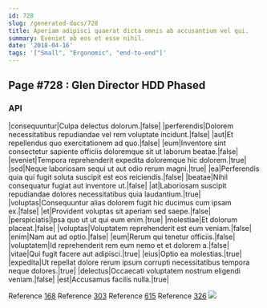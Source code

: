 ```yaml
---
id: 728
slug: /generated-docs/728
title: Aperiam adipisci quaerat dicta omnis ab accusantium vel qui.
summary: Eveniet ab eos et esse nihil.
date: '2018-04-16'
tags: '["Small", "Ergonomic", "end-to-end"]'
---
```


## Page #728 : Glen Director HDD Phased
### API

|consequuntur|Culpa delectus dolorum.|false|
|perferendis|Dolorem necessitatibus repudiandae vel rem voluptate incidunt.|false|
|aut|Et repellendus quo exercitationem ad quo.|false|
|eum|Inventore sint consectetur sapiente officiis doloremque sit ut laborum beatae.|false|
|eveniet|Tempora reprehenderit expedita doloremque hic dolorem.|true|
|sed|Neque laboriosam sequi ut aut odio rerum magni.|true|
|ea|Perferendis quia qui fugit soluta suscipit est eos reiciendis.|false|
|beatae|Nihil consequatur fugiat aut inventore ut.|false|
|at|Laboriosam suscipit repudiandae dolores necessitatibus quia laudantium.|true|
|voluptas|Consequuntur alias dolorem fugit hic ducimus cum ipsam ex.|false|
|et|Provident voluptas sit aperiam sed saepe.|false|
|perspiciatis|Ipsa quo ut ut qui eum enim.|true|
|molestiae|Et dolorum placeat.|false|
|voluptas|Voluptatem reprehenderit est eum veniam.|false|
|enim|Nam aut ad optio.|false|
|eum|Rerum qui tenetur officiis.|false|
|voluptatem|Id reprehenderit rem eum nemo et et dolorem a.|false|
|vitae|Qui fugit facere aut adipisci.|true|
|eius|Optio ea molestias.|true|
|expedita|Ut repellat dolore rerum ipsum corrupti necessitatibus tempora neque dolores.|true|
|delectus|Occaecati voluptatem nostrum eligendi veniam.|false|
|est|Accusamus facilis nulla.|true|

Reference [168](/generated-docs/168)
Reference [303](/generated-docs/303)
Reference [615](/generated-docs/615)
Reference [326](/generated-docs/326)
![](/assets/cats-2.jpg)

<Partial2 />



